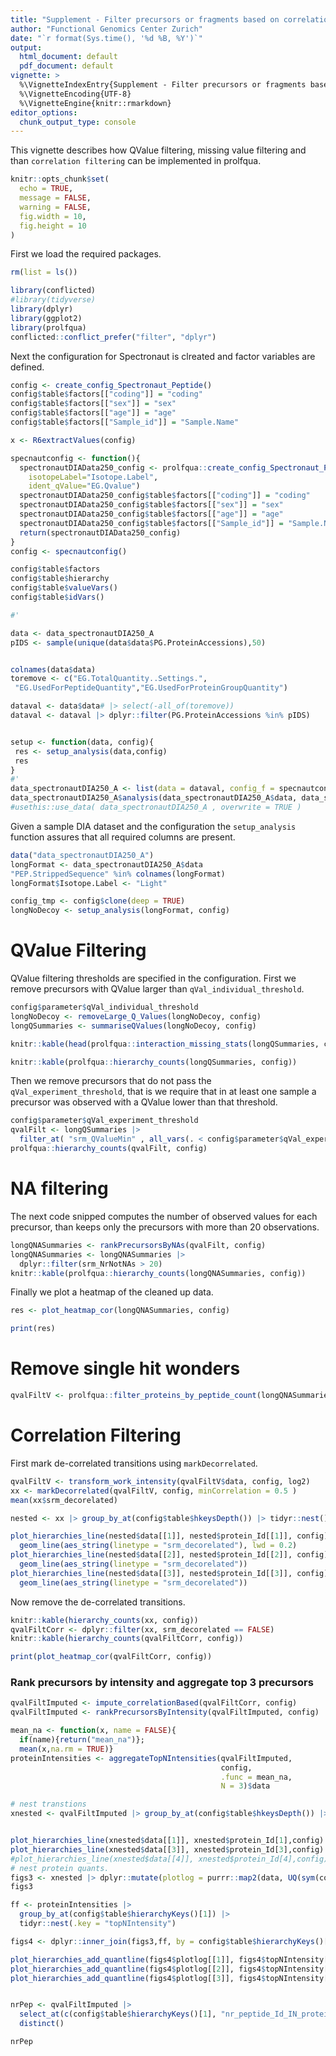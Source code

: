 ```yaml
---
title: "Supplement - Filter precursors or fragments based on correlation"
author: "Functional Genomics Center Zurich"
date: "`r format(Sys.time(), '%d %B, %Y')`"
output:
  html_document: default
  pdf_document: default
vignette: >
  %\VignetteIndexEntry{Supplement - Filter precursors or fragments based on correlation}
  %\VignetteEncoding{UTF-8}
  %\VignetteEngine{knitr::rmarkdown}
editor_options: 
  chunk_output_type: console
---
```



This vignette describes how QValue filtering, missing value filtering and than `correlation filtering` can be implemented in prolfqua.


```r
knitr::opts_chunk$set(
  echo = TRUE,
  message = FALSE,
  warning = FALSE,
  fig.width = 10,
  fig.height = 10
)

```


First we load the required packages.

```r
rm(list = ls())

library(conflicted)
#library(tidyverse)
library(dplyr)
library(ggplot2)
library(prolfqua)
conflicted::conflict_prefer("filter", "dplyr")

```


Next the configuration for Spectronaut is clreated and factor variables are defined.

```r
config <- create_config_Spectronaut_Peptide()
config$table$factors[["coding"]] = "coding"
config$table$factors[["sex"]] = "sex"
config$table$factors[["age"]] = "age"
config$table$factors[["Sample_id"]] = "Sample.Name"

x <- R6extractValues(config)

```


```r

specnautconfig <- function(){
  spectronautDIAData250_config <- prolfqua::create_config_Spectronaut_Peptide(
    isotopeLabel="Isotope.Label",
    ident_qValue="EG.Qvalue")
  spectronautDIAData250_config$table$factors[["coding"]] = "coding"
  spectronautDIAData250_config$table$factors[["sex"]] = "sex"
  spectronautDIAData250_config$table$factors[["age"]] = "age"
  spectronautDIAData250_config$table$factors[["Sample_id"]] = "Sample.Name"
  return(spectronautDIAData250_config)
}
config <- specnautconfig()

config$table$factors
config$table$hierarchy
config$table$valueVars()
config$table$idVars()

#'

data <- data_spectronautDIA250_A
pIDS <- sample(unique(data$data$PG.ProteinAccessions),50)


colnames(data$data)
toremove <- c("EG.TotalQuantity..Settings.",
 "EG.UsedForPeptideQuantity","EG.UsedForProteinGroupQuantity")

dataval <- data$data# |> select(-all_of(toremove))
dataval <- dataval |> dplyr::filter(PG.ProteinAccessions %in% pIDS)


setup <- function(data, config){
 res <- setup_analysis(data,config)
 res
}
#'
data_spectronautDIA250_A <- list(data = dataval, config_f = specnautconfig, analysis=setup )
data_spectronautDIA250_A$analysis(data_spectronautDIA250_A$data, data_spectronautDIA250_A$config_f())
#usethis::use_data( data_spectronautDIA250_A , overwrite = TRUE )

```


Given a sample DIA dataset and the configuration the `setup_analysis` function assures that all required columns are present.

```r
data("data_spectronautDIA250_A")
longFormat <- data_spectronautDIA250_A$data
"PEP.StrippedSequence" %in% colnames(longFormat)
longFormat$Isotope.Label <- "Light"

config_tmp <- config$clone(deep = TRUE)
longNoDecoy <- setup_analysis(longFormat, config)

```


# QValue Filtering

QValue filtering thresholds are specified in the configuration.
First we remove precursors with QValue larger than `qVal_individual_threshold`.

```r
config$parameter$qVal_individual_threshold
longNoDecoy <- removeLarge_Q_Values(longNoDecoy, config)
longQSummaries <- summariseQValues(longNoDecoy, config)

knitr::kable(head(prolfqua::interaction_missing_stats(longQSummaries, config)$data))

```


```r
knitr::kable(prolfqua::hierarchy_counts(longQSummaries, config))
```

Then we remove precursors that do not pass the  `qVal_experiment_threshold`, that is we require that in at least one sample a precursor was observed with a QValue lower than that threshold.

```r
config$parameter$qVal_experiment_threshold 
qvalFilt <- longQSummaries |> 
  filter_at( "srm_QValueMin" , all_vars(. < config$parameter$qVal_experiment_threshold )   )
prolfqua::hierarchy_counts(qvalFilt, config)
```

# NA filtering

The next code snipped computes the number of observed values for each precursor, than keeps only the precursors with more than $20$ observations.

```r
longQNASummaries <- rankPrecursorsByNAs(qvalFilt, config)
longQNASummaries <- longQNASummaries |>
  dplyr::filter(srm_NrNotNAs > 20)
knitr::kable(prolfqua::hierarchy_counts(longQNASummaries, config))

```


Finally we plot a heatmap of the cleaned up data.

```r
res <- plot_heatmap_cor(longQNASummaries, config)
```

```r
print(res)
```


# Remove single hit wonders


```r

qvalFiltV <- prolfqua::filter_proteins_by_peptide_count(longQNASummaries,config)

```


# Correlation Filtering

First mark de-correlated transitions using `markDecorrelated`.


```r
qvalFiltV <- transform_work_intensity(qvalFiltV$data, config, log2)
xx <- markDecorrelated(qvalFiltV, config, minCorrelation = 0.5 )
mean(xx$srm_decorelated)

```

```r
nested <- xx |> group_by_at(config$table$hkeysDepth()) |> tidyr::nest()

plot_hierarchies_line(nested$data[[1]], nested$protein_Id[[1]], config) + 
  geom_line(aes_string(linetype = "srm_decorelated"), lwd = 0.2) 
plot_hierarchies_line(nested$data[[2]], nested$protein_Id[[2]], config) + 
  geom_line(aes_string(linetype = "srm_decorelated"))
plot_hierarchies_line(nested$data[[3]], nested$protein_Id[[3]], config) + 
  geom_line(aes_string(linetype = "srm_decorelated"))
```

Now remove the de-correlated transitions.

```r
knitr::kable(hierarchy_counts(xx, config))
qvalFiltCorr <- dplyr::filter(xx, srm_decorelated == FALSE)
knitr::kable(hierarchy_counts(qvalFiltCorr, config))
```

```r
print(plot_heatmap_cor(qvalFiltCorr, config))
```

### Rank precursors by intensity and aggregate top 3 precursors 

```r
qvalFiltImputed <- impute_correlationBased(qvalFiltCorr, config)
qvalFiltImputed <- rankPrecursorsByIntensity(qvalFiltImputed, config)

```



```r
mean_na <- function(x, name = FALSE){
  if(name){return("mean_na")};
  mean(x,na.rm = TRUE)}
proteinIntensities <- aggregateTopNIntensities(qvalFiltImputed,
                                               config,
                                               .func = mean_na,
                                               N = 3)$data

```


```r
# nest transtions
xnested <- qvalFiltImputed |> group_by_at(config$table$hkeysDepth()) |> tidyr::nest()


plot_hierarchies_line(xnested$data[[1]], xnested$protein_Id[1],config)
plot_hierarchies_line(xnested$data[[3]], xnested$protein_Id[3],config)
#plot_hierarchies_line(xnested$data[[4]], xnested$protein_Id[4],config)
# nest protein quants.
figs3 <- xnested |> dplyr::mutate(plotlog = purrr::map2(data, UQ(sym(config$table$hierarchyKeys()[1])),plot_hierarchies_line, config))
figs3

ff <- proteinIntensities |> 
  group_by_at(config$table$hierarchyKeys()[1]) |> 
  tidyr::nest(.key = "topNIntensity")

figs4 <- dplyr::inner_join(figs3,ff, by = config$table$hierarchyKeys()[1])

plot_hierarchies_add_quantline(figs4$plotlog[[1]], figs4$topNIntensity[[1]], "srm_mean_na_3", config)
plot_hierarchies_add_quantline(figs4$plotlog[[2]], figs4$topNIntensity[[2]], "srm_mean_na_3", config)
plot_hierarchies_add_quantline(figs4$plotlog[[3]], figs4$topNIntensity[[3]], "srm_mean_na_3", config)


nrPep <- qvalFiltImputed |> 
  select_at(c(config$table$hierarchyKeys()[1], "nr_peptide_Id_IN_protein_Id")) |> 
  distinct()

nrPep

```



